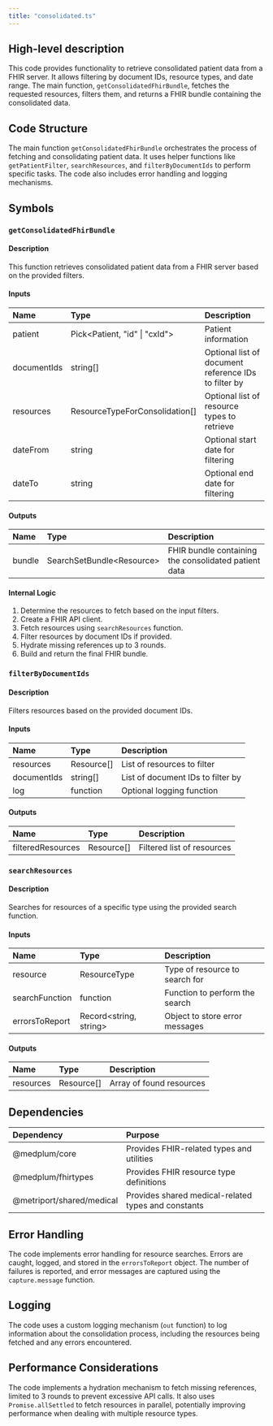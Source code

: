 ```yaml
---
title: "consolidated.ts"
---
```


## High-level description
This code provides functionality to retrieve consolidated patient data from a FHIR server. It allows filtering by document IDs, resource types, and date range. The main function, `getConsolidatedFhirBundle`, fetches the requested resources, filters them, and returns a FHIR bundle containing the consolidated data.

## Code Structure
The main function `getConsolidatedFhirBundle` orchestrates the process of fetching and consolidating patient data. It uses helper functions like `getPatientFilter`, `searchResources`, and `filterByDocumentIds` to perform specific tasks. The code also includes error handling and logging mechanisms.

## Symbols

### `getConsolidatedFhirBundle`
#### Description
This function retrieves consolidated patient data from a FHIR server based on the provided filters.

#### Inputs
| Name | Type | Description |
|:-----|:-----|:------------|
| patient | Pick&lt;Patient, "id" \| "cxId"&gt; | Patient information |
| documentIds | string[] | Optional list of document reference IDs to filter by |
| resources | ResourceTypeForConsolidation[] | Optional list of resource types to retrieve |
| dateFrom | string | Optional start date for filtering |
| dateTo | string | Optional end date for filtering |

#### Outputs
| Name | Type | Description |
|:-----|:-----|:------------|
| bundle | SearchSetBundle&lt;Resource&gt; | FHIR bundle containing the consolidated patient data |

#### Internal Logic
1. Determine the resources to fetch based on the input filters.
2. Create a FHIR API client.
3. Fetch resources using `searchResources` function.
4. Filter resources by document IDs if provided.
5. Hydrate missing references up to 3 rounds.
6. Build and return the final FHIR bundle.

### `filterByDocumentIds`
#### Description
Filters resources based on the provided document IDs.

#### Inputs
| Name | Type | Description |
|:-----|:-----|:------------|
| resources | Resource[] | List of resources to filter |
| documentIds | string[] | List of document IDs to filter by |
| log | function | Optional logging function |

#### Outputs
| Name | Type | Description |
|:-----|:-----|:------------|
| filteredResources | Resource[] | Filtered list of resources |

### `searchResources`
#### Description
Searches for resources of a specific type using the provided search function.

#### Inputs
| Name | Type | Description |
|:-----|:-----|:------------|
| resource | ResourceType | Type of resource to search for |
| searchFunction | function | Function to perform the search |
| errorsToReport | Record&lt;string, string&gt; | Object to store error messages |

#### Outputs
| Name | Type | Description |
|:-----|:-----|:------------|
| resources | Resource[] | Array of found resources |

## Dependencies
| Dependency | Purpose |
|:-----------|:--------|
| @medplum/core | Provides FHIR-related types and utilities |
| @medplum/fhirtypes | Provides FHIR resource type definitions |
| @metriport/shared/medical | Provides shared medical-related types and constants |

## Error Handling
The code implements error handling for resource searches. Errors are caught, logged, and stored in the `errorsToReport` object. The number of failures is reported, and error messages are captured using the `capture.message` function.

## Logging
The code uses a custom logging mechanism (`out` function) to log information about the consolidation process, including the resources being fetched and any errors encountered.

## Performance Considerations
The code implements a hydration mechanism to fetch missing references, limited to 3 rounds to prevent excessive API calls. It also uses `Promise.allSettled` to fetch resources in parallel, potentially improving performance when dealing with multiple resource types.